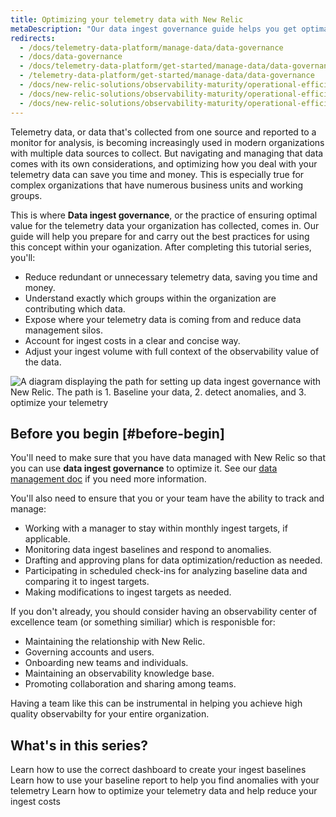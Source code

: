 ```yaml
---
title: Optimizing your telemetry data with New Relic
metaDescription: "Our data ingest governance guide helps you get optimal value for the telemetry data you're reporting to New Relic."
redirects:
  - /docs/telemetry-data-platform/manage-data/data-governance
  - /docs/data-governance
  - /docs/telemetry-data-platform/get-started/manage-data/data-governance
  - /telemetry-data-platform/get-started/manage-data/data-governance
  - /docs/new-relic-solutions/observability-maturity/operational-efficiency/dg-intro
  - /docs/new-relic-solutions/observability-maturity/operational-efficiency/data-governance-roles-practices-guide/
  - /docs/new-relic-solutions/observability-maturity/operational-efficiency/intro-data-governance/
---
```



Telemetry data, or data that's collected from one source and reported to a monitor for analysis, is becoming increasingly used in modern organizations with multiple data sources to collect. But navigating and managing that data comes with its own considerations, and optimizing how you deal with your telemetry data can save you time and money. This is especially true for complex organizations that have numerous business units and working groups. 

This is where **Data ingest governance**, or the practice of ensuring optimal value for the telemetry data your organization has collected, comes in. Our guide will help you prepare for and carry out the best practices for using this concept within your oganization. After completing this tutorial series, you'll:

* Reduce redundant or unnecessary telemetry data, saving you time and money.
* Understand exactly which groups within the organization are contributing which data. 
* Expose where your telemetry data is coming from and reduce data management silos.
* Account for ingest costs in a clear and concise way.
* Adjust your ingest volume with full context of the observability value of the data.

<img
    title="Data ingest governance path"
    alt="A diagram displaying the path for setting up data ingest governance with New Relic. The path is 1. Baseline your data, 2. detect anomalies, and 3. optimize your telemetry"
    src={telemetryDiagram}
/>

## Before you begin [#before-begin]

You'll need to make sure that you have data managed with New Relic so that you can use **data ingest governance** to optimize it. See our [data management doc](/docs/data-apis/manage-data/manage-your-data/) if you need more information.

You'll also need to ensure that you or your team have the ability to track and manage:

* Working with a manager to stay within monthly ingest targets, if applicable.
* Monitoring data ingest baselines and respond to anomalies.
* Drafting and approving plans for data optimization/reduction as needed.
* Participating in scheduled check-ins for analyzing baseline data and comparing it to ingest targets.
* Making modifications to ingest targets as needed.

If you don't already, you should consider having an observability center of excellence team (or something similiar) which is responisble for:

* Maintaining the relationship with New Relic.
* Governing accounts and users.
* Onboarding new teams and individuals.
* Maintaining an observability knowledge base.
* Promoting collaboration and sharing among teams.

Having a team like this can be instrumental in helping you achieve high quality observabilty for your entire organization.

## What's in this series?

<DocTiles>
  <DocTile title='Create baseline reports' path="/docs/tutorial-optimize-telemetry/create-baseline-report/"> Learn how to use the correct dashboard to create your ingest baselines</DocTile>
  <DocTile title='Find anomalies' path="/docs/tutorial-create-alerts/create-nrql-alerts/"> Learn how to use your baseline report to help you find anomalies with your telemetry</DocTile>
  <DocTile title='Optimize your ingest' path="/docs/tutorial-optimize-telemetry/optimize-your-ingest/"> Learn how to optimize your telemetry data and help reduce your ingest costs</DocTile>
</DocTiles>